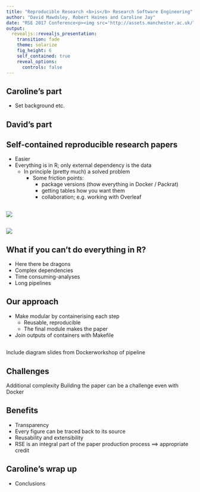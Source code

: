 ```yaml
---
title: "Reproducible Research <b>is</b> Research Software Engineering"
author: "David Mawdsley, Robert Haines and Caroline Jay"
date: "RSE 2017 Conference<p><img src='http://assets.manchester.ac.uk/logos/hi-res/TAB_UNI_MAIN_logo/White_backgrounds/TAB_col_white_background.png' style='border:0px solid black' width='50%'></p>"
output: 
  revealjs::revealjs_presentation:
    transition: fade
    theme: solarize
    fig_height: 6
    self_contained: true
    reveal_options:
      controls: false
---
```


## Caroline's part

* Set background etc.

## David's part

[](Section aim: To explain the idea of knitr++; the benefits and challenges.)

## Self-contained reproducible research papers

* Easier 
* Everything is in R; only external dependency is the data
  + In principle (pretty much) a solved problem
    + Some friction points:
      + package versions (thow everything in Docker / Packrat)
      [](Docker would be safer, since some packages call external libraries)
      + getting tables how you want them
      + collaboration; e.g. working with Overleaf

## 

![](figs/ExamplePaperSource.png)

##

![](figs/ExamplePaper.png)



## What if you can't do everything in R?  

* Here there be dragons
* Complex dependencies
* Time consuming-analyses
* Long pipelines

## Our approach

* Make modular by containerising each step
  + Reusable, reproducible
  + The final module makes the paper
* Join outputs of containers with Makefile

## 

Include diagram slides from Dockerworkshop of pipeline

## Challenges

Additional complexity
Building the paper can be a challenge even with Docker

## Benefits
* Transparency
* Every figure can be traced back to its source
* Reusability and extensibility
* RSE is an integral part of the paper production process ==> appropriate credit



[](Good figures:  Heath Robinson or Wallis and Gromit contraption?)
  

[](Good software engineering practice improves the robustness of the toolchain. A logical extension of this is to treat the manuscript itself as an integrated part of the software project. Tools such as Knitr allow us to include the code that produces the results of our analysis in the LaTeX source of the manuscript.)

[](Through a case study, we explain how we have done this, using a combination of Makefiles, Docker images and Knitr. We will discuss some of the challenges in this approach, such as managing complex software dependencies and scripting our analysis steps.)

## 

## Caroline's wrap up

* Conclusions
